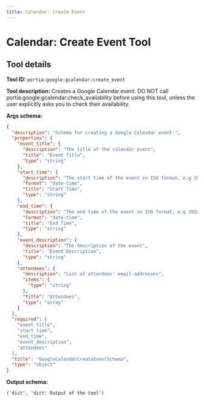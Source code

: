 ```yaml
---
title: Calendar: Create Event
---
```

<!-- WARNING: This file is auto-generated by generate_tool_docs.py. Do not edit manually. -->


# Calendar: Create Event Tool

<Intro />

## Tool details
**Tool ID:** `portia:google:gcalendar:create_event`

**Tool description:** Creates a Google Calendar event. DO NOT call portia:google:gcalendar:check_availability before using this tool, unless the user explicitly asks you to check their availability.

**Args schema:**
```json
{
  "description": "Schema for creating a Google Calendar event.",
  "properties": {
    "event_title": {
      "description": "The title of the calendar event",
      "title": "Event Title",
      "type": "string"
    },
    "start_time": {
      "description": "The start time of the event in ISO format, e.g 2024-09-20T20:00:00Z",
      "format": "date-time",
      "title": "Start Time",
      "type": "string"
    },
    "end_time": {
      "description": "The end time of the event in ISO format, e.g 2024-09-20T20:00:00Z",
      "format": "date-time",
      "title": "End Time",
      "type": "string"
    },
    "event_description": {
      "description": "The description of the event",
      "title": "Event Description",
      "type": "string"
    },
    "attendees": {
      "description": "List of attendees' email addresses",
      "items": {
        "type": "string"
      },
      "title": "Attendees",
      "type": "array"
    }
  },
  "required": [
    "event_title",
    "start_time",
    "end_time",
    "event_description",
    "attendees"
  ],
  "title": "GoogleCalendarCreateEventSchema",
  "type": "object"
}
```

**Output schema:**
```
('dict', 'dict: Output of the tool')
```
